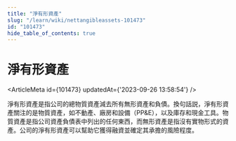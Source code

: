```yaml
---
title: "淨有形資產"
slug: "/learn/wiki/nettangibleassets-101473"
id: "101473"
hide_table_of_contents: true
---
```



# 淨有形資產

<ArticleMeta id={101473} updatedAt={'2023-09-26 13:58:54'} />
<div className='border-solid border-b border-t-0 my-4 border-[var(--ifm-color-gray-300)]' />

淨有形資產是指公司的總物質資產減去所有無形資產和負債。換句話説，淨有形資產關注的是物質資產，如不動產、廠房和設備（PP&E），以及庫存和現金工具。物質資產是指公司資產負債表中列出的任何東西，而無形資產是指沒有實物形式的資產。公司的淨有形資產可以幫助它獲得融資並確定其承擔的風險程度。
